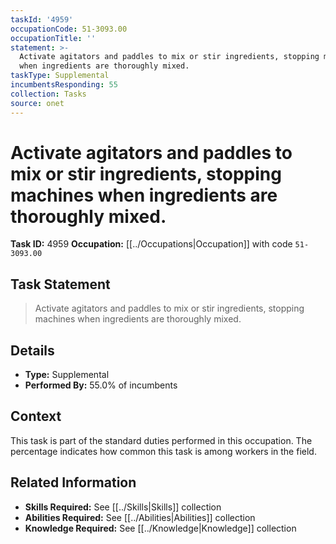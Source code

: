```yaml
---
taskId: '4959'
occupationCode: 51-3093.00
occupationTitle: ''
statement: >-
  Activate agitators and paddles to mix or stir ingredients, stopping machines
  when ingredients are thoroughly mixed.
taskType: Supplemental
incumbentsResponding: 55
collection: Tasks
source: onet
---
```

# Activate agitators and paddles to mix or stir ingredients, stopping machines when ingredients are thoroughly mixed.

**Task ID:** 4959
**Occupation:** [[../Occupations|Occupation]] with code `51-3093.00`

## Task Statement

> Activate agitators and paddles to mix or stir ingredients, stopping machines when ingredients are thoroughly mixed.

## Details

- **Type:** Supplemental
- **Performed By:** 55.0% of incumbents

## Context

This task is part of the standard duties performed in this occupation. The percentage indicates how common this task is among workers in the field.

## Related Information

- **Skills Required:** See [[../Skills|Skills]] collection
- **Abilities Required:** See [[../Abilities|Abilities]] collection
- **Knowledge Required:** See [[../Knowledge|Knowledge]] collection
